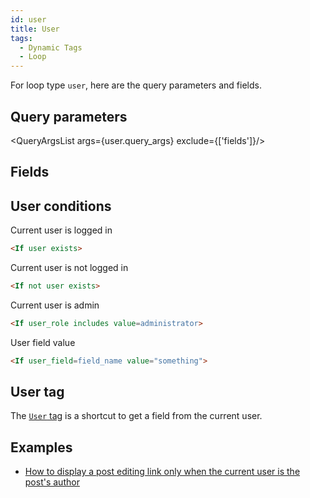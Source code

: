 ```yaml
---
id: user
title: User
tags:
  - Dynamic Tags
  - Loop
---
```



For loop type `user`, here are the query parameters and fields.

## Query parameters

<QueryArgsList args={user.query_args} exclude={['fields']}/>

## Fields

<FieldsList fields={user.fields} />

## User conditions

Current user is logged in

```html
<If user exists>
```

Current user is not logged in

```html
<If not user exists>
```

Current user is admin

```html
<If user_role includes value=administrator>
```

User field value

```html
<If user_field=field_name value="something">
```

## User tag

The [`User` tag](/dynamic-tags/user) is a shortcut to get a field from the current user.

## Examples

- [How to display a post editing link only when the current user is the post's author](/how-to/display-post-edit-link-author)